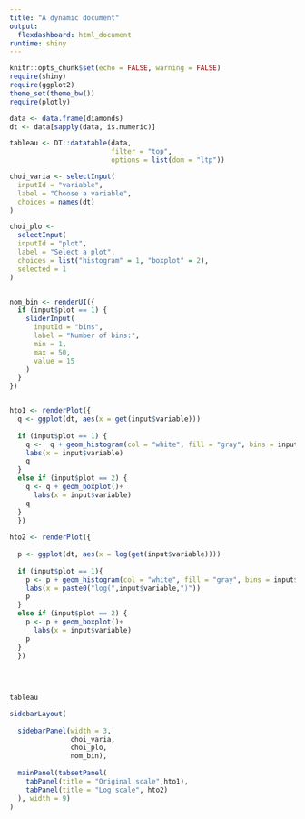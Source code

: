 ---
title: "A dynamic document"
output: 
  flexdashboard: html_document
runtime: shiny
---

```{r setup, include=FALSE}
knitr::opts_chunk$set(echo = FALSE, warning = FALSE)
require(shiny)
require(ggplot2)
theme_set(theme_bw())
require(plotly)
```



```{r data}
data <- data.frame(diamonds)
dt <- data[sapply(data, is.numeric)]

tableau <- DT::datatable(data, 
                         filter = "top", 
                         options = list(dom = "ltp"))

choi_varia <- selectInput(
  inputId = "variable",
  label = "Choose a variable",
  choices = names(dt)
)

choi_plo <- 
  selectInput(
  inputId = "plot",
  label = "Select a plot",
  choices = list("histogram" = 1, "boxplot" = 2),
  selected = 1
)


nom_bin <- renderUI({
  if (input$plot == 1) {
    sliderInput(
      inputId = "bins",
      label = "Number of bins:",
      min = 1,
      max = 50,
      value = 15
    )
  }
})


hto1 <- renderPlot({
  q <- ggplot(dt, aes(x = get(input$variable))) 
  
  if (input$plot == 1) {
    q <-  q + geom_histogram(col = "white", fill = "gray", bins = input$bins)+
    labs(x = input$variable)
    q
  } 
  else if (input$plot == 2) {
    q <- q + geom_boxplot()+
      labs(x = input$variable)
    q
  } 
  })
  
hto2 <- renderPlot({
  
  p <- ggplot(dt, aes(x = log(get(input$variable)))) 
  
  if (input$plot == 1){
    p <- p + geom_histogram(col = "white", fill = "gray", bins = input$bins)+
    labs(x = paste0("log(",input$variable,")"))
    p
  }
  else if (input$plot == 2) {
    p <- p + geom_boxplot()+
      labs(x = input$variable)
    p
  }
  })
  
  
  

```


```{r table}
tableau
```




```{r}
sidebarLayout(
  
  sidebarPanel(width = 3, 
               choi_varia,
               choi_plo,
               nom_bin),
  
  mainPanel(tabsetPanel(
    tabPanel(title = "Original scale",hto1),
    tabPanel(title = "Log scale", hto2)
  ), width = 9)
)

```
